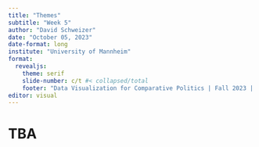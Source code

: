 ```yaml
---
title: "Themes"
subtitle: "Week 5"
author: "David Schweizer"
date: "October 05, 2023"
date-format: long
institute: "University of Mannheim"
format: 
  revealjs:
    theme: serif
    slide-number: c/t #< collapsed/total
    footer: "Data Visualization for Comparative Politics | Fall 2023 | University of Mannheim"
editor: visual
---
```


# TBA
